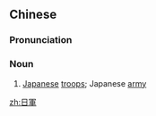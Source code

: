 ==Chinese==
{{zh-forms|s=日军}}

===Pronunciation===
{{zh-pron
|m=rìjūn
|c=jat6 gwan1
|mn=Ji̍t-kun
|cat=n
}}

===Noun===
{{zh-noun}}

# [[Japanese]] [[troop]]s; Japanese [[army]]

[[zh:日軍]]